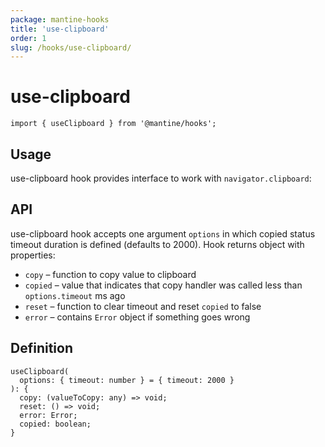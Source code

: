 ```yaml
---
package: mantine-hooks
title: 'use-clipboard'
order: 1
slug: /hooks/use-clipboard/
---
```



# use-clipboard

<PageHeader
  source="mantine-hooks/src/hooks/use-clipboard/use-clipboard.ts"
  docs="hooks/use-clipboard.mdx"
  package="@mantine/hooks"
/>

```tsx
import { useClipboard } from '@mantine/hooks';
```

## Usage

use-clipboard hook provides interface to work with `navigator.clipboard`:

<UseClipboardDemo />

## API

use-clipboard hook accepts one argument `options` in which copied status timeout duration is defined (defaults to 2000).
Hook returns object with properties:

- `copy` – function to copy value to clipboard
- `copied` – value that indicates that copy handler was called less than `options.timeout` ms ago
- `reset` – function to clear timeout and reset `copied` to false
- `error` – contains `Error` object if something goes wrong

## Definition

```tsx
useClipboard(
  options: { timeout: number } = { timeout: 2000 }
): {
  copy: (valueToCopy: any) => void;
  reset: () => void;
  error: Error;
  copied: boolean;
}
```
